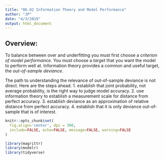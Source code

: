 ```yaml
---
title: "06.02 Information Theory and Model Performance"
author: "JP"
date: "4/3/2019"
output: html_document
---
```


## Overview: 
To balance between over and underfitting you must first choose a *criterion of model performance*. You must choose a *target* that you want the model to perform well at. Information theory provides a common and useful target, the *out-of-sample deviance*.

The path to understanding the relevance of out-of-sample deviance is not direct. Here are the steps ahead. 
    1. establish that joint probability, not average probability, is the right way to judge model accuracy. 
    2. use information theory to establish a measurement scale for distance from perfect accuracy. 
    3. establish deviance as an approximation of relative distance from perfect accuracy. 
    4. establish that it is only deviance out-of-sample that is of interest.

```r
knitr::opts_chunk$set(
  fig.align='center', dpi = 300, 
  include=FALSE, echo=FALSE, message=FALSE, warning=FALSE
)
```

```r
library(magrittr)
library(modelr)
library(tidyverse)
```
